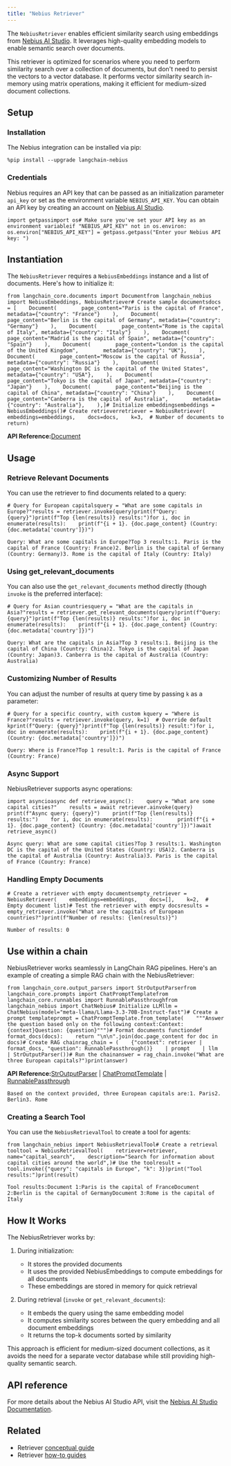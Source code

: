 ```yaml
---
title: "Nebius Retriever"
---
```


The `NebiusRetriever` enables efficient similarity search using embeddings from [Nebius AI Studio](https://studio.nebius.ai/). It leverages high-quality embedding models to enable semantic search over documents.

This retriever is optimized for scenarios where you need to perform similarity search over a collection of documents, but don't need to persist the vectors to a vector database. It performs vector similarity search in-memory using matrix operations, making it efficient for medium-sized document collections.

## Setup

### Installation

The Nebius integration can be installed via pip:

```
%pip install --upgrade langchain-nebius
```

### Credentials

Nebius requires an API key that can be passed as an initialization parameter `api_key` or set as the environment variable `NEBIUS_API_KEY`. You can obtain an API key by creating an account on [Nebius AI Studio](https://studio.nebius.ai/).

```
import getpassimport os# Make sure you've set your API key as an environment variableif "NEBIUS_API_KEY" not in os.environ:    os.environ["NEBIUS_API_KEY"] = getpass.getpass("Enter your Nebius API key: ")
```

## Instantiation

The `NebiusRetriever` requires a `NebiusEmbeddings` instance and a list of documents. Here's how to initialize it:

```
from langchain_core.documents import Documentfrom langchain_nebius import NebiusEmbeddings, NebiusRetriever# Create sample documentsdocs = [    Document(        page_content="Paris is the capital of France", metadata={"country": "France"}    ),    Document(        page_content="Berlin is the capital of Germany", metadata={"country": "Germany"}    ),    Document(        page_content="Rome is the capital of Italy", metadata={"country": "Italy"}    ),    Document(        page_content="Madrid is the capital of Spain", metadata={"country": "Spain"}    ),    Document(        page_content="London is the capital of the United Kingdom",        metadata={"country": "UK"},    ),    Document(        page_content="Moscow is the capital of Russia", metadata={"country": "Russia"}    ),    Document(        page_content="Washington DC is the capital of the United States",        metadata={"country": "USA"},    ),    Document(        page_content="Tokyo is the capital of Japan", metadata={"country": "Japan"}    ),    Document(        page_content="Beijing is the capital of China", metadata={"country": "China"}    ),    Document(        page_content="Canberra is the capital of Australia",        metadata={"country": "Australia"},    ),]# Initialize embeddingsembeddings = NebiusEmbeddings()# Create retrieverretriever = NebiusRetriever(    embeddings=embeddings,    docs=docs,    k=3,  # Number of documents to return)
```

**API Reference:**[Document](https://python.langchain.com/api_reference/core/documents/langchain_core.documents.base.Document.html)

## Usage

### Retrieve Relevant Documents

You can use the retriever to find documents related to a query:

```
# Query for European capitalsquery = "What are some capitals in Europe?"results = retriever.invoke(query)print(f"Query: {query}")print(f"Top {len(results)} results:")for i, doc in enumerate(results):    print(f"{i + 1}. {doc.page_content} (Country: {doc.metadata['country']})")
```

```
Query: What are some capitals in Europe?Top 3 results:1. Paris is the capital of France (Country: France)2. Berlin is the capital of Germany (Country: Germany)3. Rome is the capital of Italy (Country: Italy)
```

### Using get\_relevant\_documents

You can also use the `get_relevant_documents` method directly (though `invoke` is the preferred interface):

```
# Query for Asian countriesquery = "What are the capitals in Asia?"results = retriever.get_relevant_documents(query)print(f"Query: {query}")print(f"Top {len(results)} results:")for i, doc in enumerate(results):    print(f"{i + 1}. {doc.page_content} (Country: {doc.metadata['country']})")
```

```
Query: What are the capitals in Asia?Top 3 results:1. Beijing is the capital of China (Country: China)2. Tokyo is the capital of Japan (Country: Japan)3. Canberra is the capital of Australia (Country: Australia)
```

### Customizing Number of Results

You can adjust the number of results at query time by passing `k` as a parameter:

```
# Query for a specific country, with custom kquery = "Where is France?"results = retriever.invoke(query, k=1)  # Override default kprint(f"Query: {query}")print(f"Top {len(results)} result:")for i, doc in enumerate(results):    print(f"{i + 1}. {doc.page_content} (Country: {doc.metadata['country']})")
```

```
Query: Where is France?Top 1 result:1. Paris is the capital of France (Country: France)
```

### Async Support

NebiusRetriever supports async operations:

```
import asyncioasync def retrieve_async():    query = "What are some capital cities?"    results = await retriever.ainvoke(query)    print(f"Async query: {query}")    print(f"Top {len(results)} results:")    for i, doc in enumerate(results):        print(f"{i + 1}. {doc.page_content} (Country: {doc.metadata['country']})")await retrieve_async()
```

```
Async query: What are some capital cities?Top 3 results:1. Washington DC is the capital of the United States (Country: USA)2. Canberra is the capital of Australia (Country: Australia)3. Paris is the capital of France (Country: France)
```

### Handling Empty Documents

```
# Create a retriever with empty documentsempty_retriever = NebiusRetriever(    embeddings=embeddings,    docs=[],    k=2,  # Empty document list)# Test the retriever with empty docsresults = empty_retriever.invoke("What are the capitals of European countries?")print(f"Number of results: {len(results)}")
```

```
Number of results: 0
```

## Use within a chain

NebiusRetriever works seamlessly in LangChain RAG pipelines. Here's an example of creating a simple RAG chain with the NebiusRetriever:

```
from langchain_core.output_parsers import StrOutputParserfrom langchain_core.prompts import ChatPromptTemplatefrom langchain_core.runnables import RunnablePassthroughfrom langchain_nebius import ChatNebius# Initialize LLMllm = ChatNebius(model="meta-llama/Llama-3.3-70B-Instruct-fast")# Create a prompt templateprompt = ChatPromptTemplate.from_template(    """Answer the question based only on the following context:Context:{context}Question: {question}""")# Format documents functiondef format_docs(docs):    return "\n\n".join(doc.page_content for doc in docs)# Create RAG chainrag_chain = (    {"context": retriever | format_docs, "question": RunnablePassthrough()}    | prompt    | llm    | StrOutputParser())# Run the chainanswer = rag_chain.invoke("What are three European capitals?")print(answer)
```

**API Reference:**[StrOutputParser](https://python.langchain.com/api_reference/core/output_parsers/langchain_core.output_parsers.string.StrOutputParser.html) | [ChatPromptTemplate](https://python.langchain.com/api_reference/core/prompts/langchain_core.prompts.chat.ChatPromptTemplate.html) | [RunnablePassthrough](https://python.langchain.com/api_reference/core/runnables/langchain_core.runnables.passthrough.RunnablePassthrough.html)

```
Based on the context provided, three European capitals are:1. Paris2. Berlin3. Rome
```

### Creating a Search Tool

You can use the `NebiusRetrievalTool` to create a tool for agents:

```
from langchain_nebius import NebiusRetrievalTool# Create a retrieval tooltool = NebiusRetrievalTool(    retriever=retriever,    name="capital_search",    description="Search for information about capital cities around the world",)# Use the toolresult = tool.invoke({"query": "capitals in Europe", "k": 3})print("Tool results:")print(result)
```

```
Tool results:Document 1:Paris is the capital of FranceDocument 2:Berlin is the capital of GermanyDocument 3:Rome is the capital of Italy
```

## How It Works

The NebiusRetriever works by:

1. During initialization:

   * It stores the provided documents
   * It uses the provided NebiusEmbeddings to compute embeddings for all documents
   * These embeddings are stored in memory for quick retrieval

2. During retrieval (`invoke` or `get_relevant_documents`):

   * It embeds the query using the same embedding model
   * It computes similarity scores between the query embedding and all document embeddings
   * It returns the top-k documents sorted by similarity

This approach is efficient for medium-sized document collections, as it avoids the need for a separate vector database while still providing high-quality semantic search.

## API reference

For more details about the Nebius AI Studio API, visit the [Nebius AI Studio Documentation](https://studio.nebius.com/api-reference).

## Related

* Retriever [conceptual guide](/oss/concepts/retrievers)
* Retriever [how-to guides](/oss/how_to/#retrievers)
